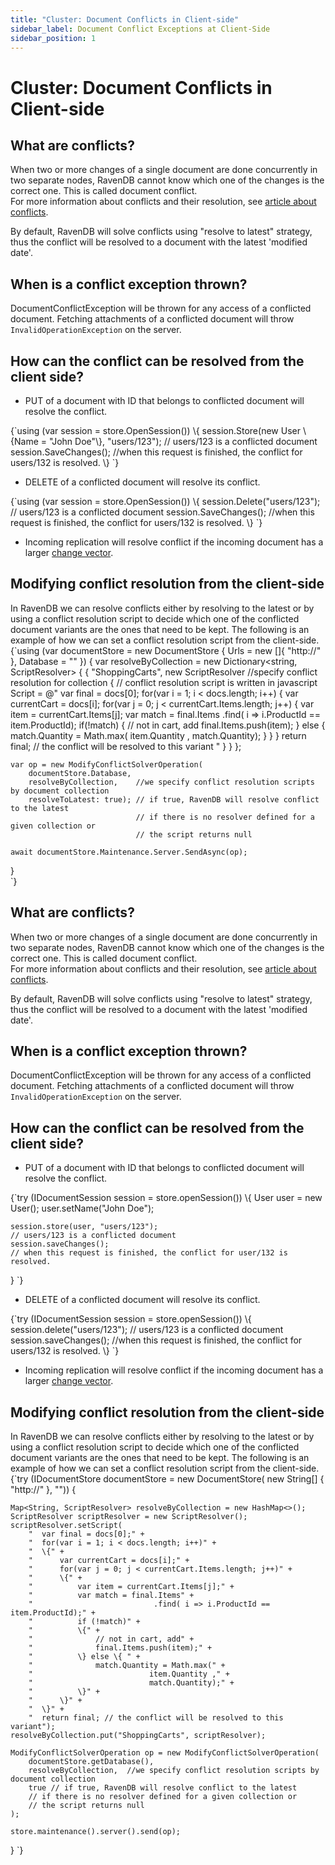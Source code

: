---
title: "Cluster: Document Conflicts in Client-side"
sidebar_label: Document Conflict Exceptions at Client-Side
sidebar_position: 1
---




# Cluster: Document Conflicts in Client-side
<LanguageSwitcher supportedLanguages={supportedLanguages} />
<LanguageContent language="csharp">

  
## What are conflicts?
When two or more changes of a single document are done concurrently in two separate nodes, 
RavenDB cannot know which one of the changes is the correct one. This is called document conflict.  
For more information about conflicts and their resolution, see [article about conflicts](../../server/clustering/replication/replication-conflicts).  

<Admonition type="note" title="Note">
By default, RavenDB will solve conflicts using "resolve to latest" strategy, thus the conflict will be resolved to a document with the latest 'modified date'.
</Admonition>
  
## When is a conflict exception thrown?
DocumentConflictException will be thrown for any access of a conflicted document.
Fetching attachments of a conflicted document will throw `InvalidOperationException` on the server.

## How can the conflict can be resolved from the client side?
 * PUT of a document with ID that belongs to conflicted document will resolve the conflict.

<TabItem value="something" label="PUT_Sample">
<CodeBlock language="csharp">
{`using (var session = store.OpenSession())
\{
    session.Store(new User \{Name = "John Doe"\}, "users/123"); // users/123 is a conflicted document
    session.SaveChanges(); //when this request is finished, the conflict for users/132 is resolved.
\}
`}
</CodeBlock>
</TabItem>

 * DELETE of a conflicted document will resolve its conflict.  

<TabItem value="something" label="DELETE_Sample">
<CodeBlock language="csharp">
{`using (var session = store.OpenSession())
\{
    session.Delete("users/123"); // users/123 is a conflicted document
    session.SaveChanges(); //when this request is finished, the conflict for users/132 is resolved.
\}                
`}
</CodeBlock>
</TabItem>

 * Incoming replication will resolve conflict if the incoming document has a larger [change vector](../../server/clustering/replication/change-vector).

## Modifying conflict resolution from the client-side
In RavenDB we can resolve conflicts either by resolving to the latest or by using a conflict resolution script to decide which one of the conflicted document variants are the ones that need to be kept. The following is an example of how we can set a conflict resolution script from the client-side.
<TabItem value="something" label="Modify_conflict_resolution_sample">
<CodeBlock language="csharp">
{`using (var documentStore = new DocumentStore
\{
    Urls = new []\{ "http://<url of a database>" \},
    Database = "<database name>"
\})
\{
    var resolveByCollection = new Dictionary<string, ScriptResolver>
    \{
        \{
            "ShoppingCarts", new ScriptResolver //specify conflict resolution for collection
            \{
                // conflict resolution script is written in javascript
                Script = @"
                var final = docs[0];
                for(var i = 1; i < docs.length; i++)
                \{
                    var currentCart = docs[i];
                    for(var j = 0; j < currentCart.Items.length; j++)
                    \{
                        var item = currentCart.Items[j];
                        var match = final.Items
                                         .find( i => i.ProductId == item.ProductId);
                        if(!match)
                        \{
                            // not in cart, add
                            final.Items.push(item);
                        \}
                        else
                        \{
                            match.Quantity = Math.max(
                                        item.Quantity ,
                                        match.Quantity);
                        \}
                    \}
                \}
                return final; // the conflict will be resolved to this variant
                "
            \}
        \}
    \};

    var op = new ModifyConflictSolverOperation(
        documentStore.Database,
        resolveByCollection,    //we specify conflict resolution scripts by document collection 
        resolveToLatest: true); // if true, RavenDB will resolve conflict to the latest
                                // if there is no resolver defined for a given collection or
                                // the script returns null

    await documentStore.Maintenance.Server.SendAsync(op);
\}                
`}
</CodeBlock>
</TabItem>

</LanguageContent>
<LanguageContent language="java">

  
## What are conflicts?
When two or more changes of a single document are done concurrently in two separate nodes, 
RavenDB cannot know which one of the changes is the correct one. This is called document conflict.  
For more information about conflicts and their resolution, see [article about conflicts](../../server/clustering/replication/replication-conflicts).  

<Admonition type="note" title="Note">
By default, RavenDB will solve conflicts using "resolve to latest" strategy, thus the conflict will be resolved to a document with the latest 'modified date'.
</Admonition>
  
## When is a conflict exception thrown?
DocumentConflictException will be thrown for any access of a conflicted document.
Fetching attachments of a conflicted document will throw `InvalidOperationException` on the server.

## How can the conflict can be resolved from the client side?
 * PUT of a document with ID that belongs to conflicted document will resolve the conflict.

<TabItem value="something-something" label="PUT_Sample">
<CodeBlock language="java">
{`try (IDocumentSession session = store.openSession()) \{
    User user = new User();
    user.setName("John Doe");

    session.store(user, "users/123");
    // users/123 is a conflicted document
    session.saveChanges();
    // when this request is finished, the conflict for user/132 is resolved.
\}
`}
</CodeBlock>
</TabItem>

 * DELETE of a conflicted document will resolve its conflict.  

<TabItem value="something-something" label="DELETE_Sample">
<CodeBlock language="java">
{`try (IDocumentSession session = store.openSession()) \{
    session.delete("users/123"); // users/123 is a conflicted document
    session.saveChanges(); //when this request is finished, the conflict for users/132 is resolved.
\}
`}
</CodeBlock>
</TabItem>

 * Incoming replication will resolve conflict if the incoming document has a larger [change vector](../../server/clustering/replication/change-vector).

## Modifying conflict resolution from the client-side
In RavenDB we can resolve conflicts either by resolving to the latest or by using a conflict resolution script to decide which one of the conflicted document variants are the ones that need to be kept. The following is an example of how we can set a conflict resolution script from the client-side.
<TabItem value="something-something" label="Modify_conflict_resolution_sample">
<CodeBlock language="java">
{`try (IDocumentStore documentStore = new DocumentStore(
    new String[] \{ "http://<url of a database>" \}, "<database name>")) \{

    Map<String, ScriptResolver> resolveByCollection = new HashMap<>();
    ScriptResolver scriptResolver = new ScriptResolver();
    scriptResolver.setScript(
        "  var final = docs[0];" +
        "  for(var i = 1; i < docs.length; i++)" +
        "  \{" +
        "      var currentCart = docs[i];" +
        "      for(var j = 0; j < currentCart.Items.length; j++)" +
        "      \{" +
        "          var item = currentCart.Items[j];" +
        "          var match = final.Items" +
        "                           .find( i => i.ProductId == item.ProductId);" +
        "          if (!match)" +
        "          \{" +
        "              // not in cart, add" +
        "              final.Items.push(item);" +
        "          \} else \{ " +
        "              match.Quantity = Math.max(" +
        "                          item.Quantity ," +
        "                          match.Quantity);" +
        "          \}" +
        "      \}" +
        "  \}" +
        "  return final; // the conflict will be resolved to this variant");
    resolveByCollection.put("ShoppingCarts", scriptResolver);

    ModifyConflictSolverOperation op = new ModifyConflictSolverOperation(
        documentStore.getDatabase(),
        resolveByCollection,  //we specify conflict resolution scripts by document collection
        true // if true, RavenDB will resolve conflict to the latest
        // if there is no resolver defined for a given collection or
        // the script returns null
    );

    store.maintenance().server().send(op);
\}
`}
</CodeBlock>
</TabItem>

</LanguageContent>